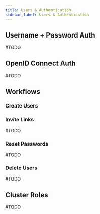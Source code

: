 ```yaml
---
title: Users & Authentication
sidebar_label: Users & Authentication
---
```





## Username + Password Auth
#TODO

## OpenID Connect Auth
#TODO


## Workflows

### Create Users

<CreateUserFragment/>


### Invite Links
#TODO

### Reset Passwords
#TODO


### Delete Users
#TODO


## Cluster Roles
#TODO
